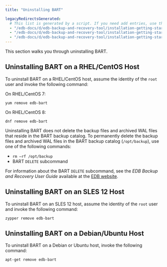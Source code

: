 ```yaml
---
title: "Uninstalling BART"

legacyRedirectsGenerated:
  # This list is generated by a script. If you need add entries, use the `legacyRedirects` key.
  - "/edb-docs/d/edb-backup-and-recovery-tool/installation-getting-started/installation-upgrade-guide/2.5.4/uninstalling_bart.html"
  - "/edb-docs/d/edb-backup-and-recovery-tool/installation-getting-started/installation-upgrade-guide/2.5.5/uninstalling_bart.html"
  - "/edb-docs/d/edb-backup-and-recovery-tool/installation-getting-started/installation-upgrade-guide/2.5.7/uninstalling_bart.html"
---
```


<div id="uninstallation" class="registered_link"></div>

This section walks you through uninstalling BART.

## Uninstalling BART on a RHEL/CentOS Host

To uninstall BART on a RHEL/CentOS host, assume the identity of the `root` user and invoke the following command:

On RHEL/CentOS 7:

```text
yum remove edb-bart
```

On RHEL/CentOS 8:

```text
dnf remove edb-bart
```

Uninstalling BART does not delete the backup files and archived WAL files that reside in the BART backup catalog. To permanently delete the backup files and archived WAL files in the BART backup catalog (`/opt/backup`), use one of the following commands:

-   `rm –rf /opt/backup`
-   BART `DELETE` subcommand

For information about the BART `DELETE` subcommand, see the *EDB Backup and Recovery User Guide* available at the [EDB website](/bart/latest/bart_user/).

## Uninstalling BART on an SLES 12 Host

To uninstall BART on an SLES 12 host, assume the identity of the `root` user and invoke the following command:

```text
zypper remove edb-bart
```

## Uninstalling BART on a Debian/Ubuntu Host

To uninstall BART on a Debian or Ubuntu host, invoke the following command:

```text
apt-get remove edb-bart
```
